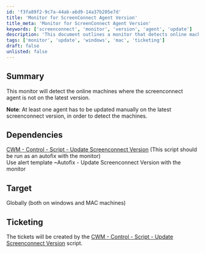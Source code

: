```yaml
---
id: 'f3fa89f2-9c7a-44ab-a6d9-14a37b205e7d'
title: 'Monitor for ScreenConnect Agent Version'
title_meta: 'Monitor for ScreenConnect Agent Version'
keywords: ['screenconnect', 'monitor', 'version', 'agent', 'update']
description: 'This document outlines a monitor that detects online machines where the ScreenConnect agent is not on the latest version. It requires at least one agent to be updated manually to the latest version to enable detection of other machines. The document also includes dependencies and ticketing information.'
tags: ['monitor', 'update', 'windows', 'mac', 'ticketing']
draft: false
unlisted: false
---
```

## Summary

This monitor will detect the online machines where the screenconnect agent is not on the latest version.

**Note**: At least one agent has to be updated manually on the latest screenconnect version, in order to detect the machines.

## Dependencies

[CWM - Control - Script - Update Screenconnect Version](https://proval.itglue.com/DOC-5078775-13977865) (This script should be run as an autofix with the monitor)  
Use alert template ~Autofix - Update Screenconnect Version with the monitor

## Target

Globally (both on windows and MAC machines)

## Ticketing

The tickets will be created by the [CWM - Control - Script - Update Screenconnect Version](https://proval.itglue.com/DOC-5078775-13977865) script.











